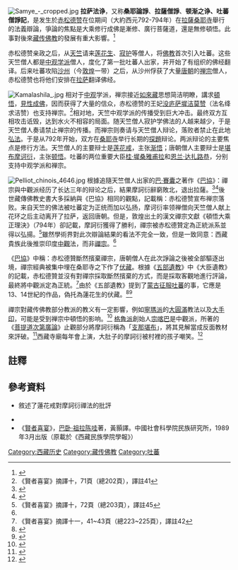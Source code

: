 {{藏傳佛教}}
[[File:Samye_-_cropped.jpg|thumb]]
'''拉萨法诤'''，又称'''桑耶論諍'''、'''拉薩僧諍'''、'''顿渐之诤、吐蕃僧諍記'''，是发生於[[赤松德赞|赤松德赞]]在位期间（大約西元792-794年）在[[拉薩|拉薩]][[桑耶寺|桑耶寺]]舉行的法義辯論，爭論的焦點是大乘修行成佛是漸修、廣行菩薩道，還是無修頓悟。此事對後來[[藏传佛教|藏传佛教]]的發展有重大影響。<ref>{{Cite web | url=https://www.britannica.com/event/Samye-Debate | title=''Samye Debate'' | work=《大英百科全書》 | access-date=2017-08-01 | archive-url=https://web.archive.org/web/20170801185747/https://www.britannica.com/event/Samye-Debate | archive-date=2017-08-01 | dead-url=no }}{{en}}</ref>

赤松德赞亲政之后，从[[天竺|天竺]]请来[[莲花生|莲花生]]、[[寂护|寂护]]等僧人，将[[佛教|佛教]]首次引入吐蕃。这些天竺僧人都是[[中观学派|中观学派]]僧人，度化了第一批吐蕃人出家，并开始了有组织的佛经翻译。后来吐蕃攻陷[[沙州|沙州]]（今[[敦煌|敦煌]]一带）之后，从沙州俘获了大量[[唐朝|唐朝]]的[[禅宗|禅宗]]僧人，赤松德赞也将他们安排在[[拉萨|拉萨]]翻译佛经。

[[File:Kamalashila_.jpg|thumb]]
相对于[[中观|中观]]学派，禅宗接近[[如來藏|如來藏]]思想简洁明瞭，講求[[頓悟|頓悟]]，[[見性成佛|見性成佛]]，因而获得了大量的信众，赤松德赞的王妃[[没庐萨墀洁莫赞|没庐萨墀洁莫赞]]（法名绛求洁赞）也支持禅宗。<ref>《賢者喜宴》摘譯十，71頁（總202頁），譯註41</ref>相对地，天竺中观学派的传播受到巨大冲击。最终双方互相攻击诋毁，达到水火不相容的局面。随天竺僧人寂护学佛法的人越来越少，于是天竺僧人奏请禁止禅宗的传播。而禅宗则奏请与天竺僧人辩论，落败者禁止在此地[[弘法|弘法]]。于是从792年开始，双方在[[桑耶寺|桑耶寺]]举行长期的[[探題|探題]]辩论。两派辩论的主要焦点是修行方法。天竺僧人的主要辩士是[[莲花戒|莲花戒]]，主张[[渐悟|渐悟]]；唐朝僧人主要辩士是[[堪布摩诃衍|堪布摩诃衍]]，主张[[顿悟|顿悟]]。吐蕃的两位重要大臣[[桂·墀桑雅甫拉|桂·墀桑雅甫拉]]和[[恩兰·达扎路恭|恩兰·达扎路恭]]，分别支持中观学派和禅宗。

[[File:Pelliot_chinois_4646.jpg|thumb]]
根據追隨天竺僧人出家的[[巴·賽囊|巴·賽囊]]之著作《[[巴協|巴協]]》：禪宗與中觀派经历了长达三年的辩论之后，結果摩訶衍辭窮敗北，退出拉薩。<ref>{{Cite journal| url=http://www.chibs.edu.tw/ch_html/chbj/07/chbj0710.htm#nt80| title=中國禪宗在西藏| journal=中華佛學學報| issue=第7期| pages=213-226| date=民國83年| location=臺北| publisher=中華佛學研究所| author=釋慧嚴| access-date=2017-07-31| archive-url=https://web.archive.org/web/20130517053644/http://www.chibs.edu.tw/ch_html/chbj/07/chbj0710.htm#nt80| archive-date=2013-05-17| dead-url=no}}</ref><ref name="Schaik2011">{{cite book|author=Sam van Schaik|title=''Tibet: A History''| url=https://books.google.com/books?id=La1CWinaDR4C&pg=PA37|date=2011-06-28| publisher=[[Yale_University_Press|Yale University Press]]|isbn=978-0-300-15404-7|pages=37–39}}{{en}}</ref>後世藏傳佛教史書大多採納與《巴協》相同的觀點，記載稱：赤松德赞宣布禅宗落败。来自天竺的佛法被吐蕃定为正统而加以弘扬，摩诃衍率领禅僧向天竺僧人献上花环之后主动离开了拉萨，返回唐朝。但是，敦煌出土的漢文禪宗文獻《頓悟大乘正理決》（794年）卻記載，摩訶衍獲得了勝利，禪宗被赤松德贊定為正統派系並得以弘揚。<ref>《賢者喜宴》摘譯十，72頁（總203頁），譯註45</ref>雖然學術界對此次辯論結果的看法不完全一致，但是一致同意：西藏貴族此後推崇印度[[中觀|中觀]]法，而非[[禪宗|禪宗]]。<ref name="Roccasalvo"/>

《[[巴協|巴協]]》中稱：赤松德贊斷然擯棄禪宗，唐朝僧人在此次諍論之後被全部驅逐出境，禪宗經典被集中埋在桑耶寺之下作了[[伏藏|伏藏]]。根據《[[五部遺教|五部遺教]]》中《大臣遺教》的記載，赤松德贊並沒有對禪宗採取斷然擯棄的方式，而是採取客觀地進行評論，最終將中觀派定為正統。<ref>《賢者喜宴》摘譯十一，41~43頁（總223~225頁），譯註42</ref>由於《五部遺教》提到了[[蒙古征服吐蕃|蒙古征服吐蕃]]的事，它應是13、14世紀的作品，偽托為蓮花生的伏藏。<ref>{{Cite book | chapter=五部遺教 | chapterurl=http://art.tze.cn/Refbook/Apabi_USP/entry.aspx?bi=m.20090710-m300-w001-017&ei=5EE15FC2740914DFF6B054BB2242B093F9A9985B0558252212E77AE91E7459FAF02C673667729CEC&p=255 | publisher=广东人民出版社 |title=《中华文化辞典》|page=第719页}}</ref><ref>{{Cite book | chapterurl=http://www.thlib.org/encyclopedias/literary/genres/genres-book.php#!book=/studies-in-genres/b8/refs/ZL/ | title=''Tibetan Literature: Studies in Genre'' | chapter=''Drawn from the Tibetan Treasury: The gTer ma Literature'' | author=Janet B. Gyatso | year=1996 | pages=147-169 | access-date=2017-08-01 | archive-date=2020-10-17 | archive-url=https://web.archive.org/web/20201017050127/http://www.thlib.org/encyclopedias/literary/genres/genres-book.php#!book=/studies-in-genres/b8/refs/ZL/ | dead-url=no }}{{en}}</ref>

禪宗對藏传佛教部分教派的教义有一定影響，例如[[寧瑪派|寧瑪派]]的[[大圓滿|大圓滿]]教法以及[[大手印|大手印]]，可能是受到禅宗中頓悟的影响。<ref>{{Cite journal | url=http://study.ccln.gov.cn/fenke/shehuixue/shjpwz/shlsshx/288892.shtml | title=吐蕃时期的禅宗传承 | date=2016-03-17 | journal=《西藏民族学院学报：哲社版》 | author=张亚莎 | access-date=2017-08-01 | archive-url=https://web.archive.org/web/20170801125033/http://study.ccln.gov.cn/fenke/shehuixue/shjpwz/shlsshx/288892.shtml | archive-date=2017-08-01 | dead-url=yes }}</ref> [[格魯派|格魯派]]創始人[[宗喀巴|宗喀巴]]是中觀派，所著的《[[菩提道次第廣論|菩提道次第廣論]]》止觀部分將摩訶衍稱為「[[支那|支那]][[堪布|堪布]]」，將其見解當成反面教材來評破。<ref>{{Cite book | url=http://tripitaka.cbeta.org/zh-cn/B10n0067_010 | title=菩提道次第廣論卷十 | author=宗喀巴大師造 | others=法尊法師譯 | access-date=2017-07-31 | archive-url=https://web.archive.org/web/20170802162630/http://tripitaka.cbeta.org/zh-cn/B10n0067_010 | archive-date=2017-08-02 | dead-url=no }}</ref>西藏寺廟每年會上演{{link-en|跳欠|Cham dance}}，大肚子的摩訶衍被村裡的孩子嘲笑。<ref name="Roccasalvo">{{Cite journal | title=''The Debate at bSam yas: A Study in Religious Contrast and Correspondence'' | author=Joseph F. Roccasalvo | journal=Philosophy East and West | volume=30 | issue=4 | date=Oct  1980 | pages=505-520 | publisher=University of Hawaii Press | doi=10.2307/1398975 | url=http://www.jstor.org/stable/1398975 | access-date=2017-07-31 | archive-date=2022-04-08 | archive-url=https://web.archive.org/web/20220408093007/https://www.jstor.org/stable/1398975 }}{{en}}</ref>

==註釋==
{{reflist}}
==參考資料==
* {{Cite book | title=《修習次第後篇》 | author=[[蓮花戒|蓮花戒]] | url=http://buddha.flyday.com.tw/%E6%96%87%E5%AD%97%E6%AA%94-%E6%B3%95%E6%9C%AC-%E4%B8%AD%E6%96%87/%E8%93%AE%E8%8A%B1%E6%88%92%E5%A4%A7%E5%B8%AB-%E4%BF%AE%E7%BF%92%E6%AC%A1%E7%AC%AC(%E5%91%A8%E6%8B%89%E8%AD%AF)20140808.doc | format=DOC | access-date=2017-07-31 | archive-date=2017-07-31 | archive-url=https://web.archive.org/web/20170731205223/http://buddha.flyday.com.tw/%E6%96%87%E5%AD%97%E6%AA%94-%E6%B3%95%E6%9C%AC-%E4%B8%AD%E6%96%87/%E8%93%AE%E8%8A%B1%E6%88%92%E5%A4%A7%E5%B8%AB-%E4%BF%AE%E7%BF%92%E6%AC%A1%E7%AC%AC(%E5%91%A8%E6%8B%89%E8%AD%AF)20140808.doc | dead-url=no }}敘述了蓮花戒對摩訶衍禪法的批評
* {{cite book|author=[[保羅·戴密微|保羅·戴密微]]|title=《吐蕃僧诤记》|url=https://books.google.com/books?id=VPowAAAAMAAJ|year=1984年|publisher=甘肃人民出版社}}
*《[[賢者喜宴|賢者喜宴]]》，[[巴卧·祖拉陈哇|巴卧·祖拉陈哇]]著，黃顥譯。中國社會科學院民族研究所，1989年3月出版（原載於《西藏民族學院學報》）

{{金剛乘佛教}}
[[Category:西藏历史|Category:西藏历史]]
[[Category:藏传佛教|Category:藏传佛教]]
[[Category:吐蕃|Category:吐蕃]]